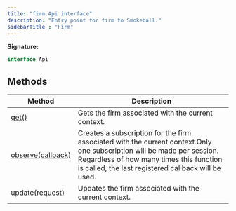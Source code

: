 ```yaml
---
title: "firm.Api interface"
description: "Entry point for firm to Smokeball."
sidebarTitle : "Firm"
---
```



**Signature:**
```typescript
interface Api
```

## Methods

| Method | Description |
| --- | --- |
| [get()](/docs/sdk-docs/2014d709a6693-firm-api-get-method) | Gets the firm associated with the current context. |
| [observe(callback)](/docs/sdk-docs/2693553b37631-firm-api-observe-method) | Creates a subscription for the firm associated with the current context.Only one subscription will be made per session. Regardless of how many times this function is called, the last registered callback will be used. |
| [update(request)](/docs/sdk-docs/bee37a8566f40-firm-api-update-method) | Updates the firm associated with the current context. |
